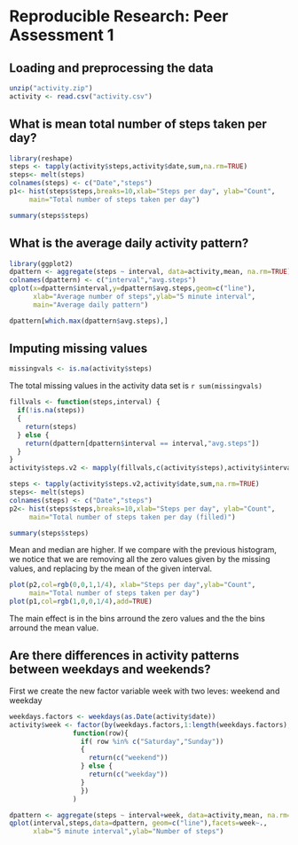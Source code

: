 # Reproducible Research: Peer Assessment 1


## Loading and preprocessing the data

```r
unzip("activity.zip")
activity <- read.csv("activity.csv")
```

## What is mean total number of steps taken per day?

```r
library(reshape)
steps <- tapply(activity$steps,activity$date,sum,na.rm=TRUE)
steps<- melt(steps)
colnames(steps) <- c("Date","steps")
p1<- hist(steps$steps,breaks=10,xlab="Steps per day", ylab="Count",
     main="Total number of steps taken per day")
```

```r
summary(steps$steps)
```

## What is the average daily activity pattern?

```r
library(ggplot2)
dpattern <- aggregate(steps ~ interval, data=activity,mean, na.rm=TRUE)
colnames(dpattern) <- c("interval","avg.steps")
qplot(x=dpattern$interval,y=dpattern$avg.steps,geom=c("line"),
      xlab="Average number of steps",ylab="5 minute interval",
      main="Average daily pattern")
```
```r
dpattern[which.max(dpattern$avg.steps),]
```
## Imputing missing values

```r
missingvals <- is.na(activity$steps)
```
The total missing values in the activity data set is `r sum(missingvals)`

```r
fillvals <- function(steps,interval) {
  if(!is.na(steps))
  {
    return(steps)
  } else {
    return(dpattern[dpattern$interval == interval,"avg.steps"])
  }
}
activity$steps.v2 <- mapply(fillvals,c(activity$steps),activity$interval)
```

```r
steps <- tapply(activity$steps.v2,activity$date,sum,na.rm=TRUE)
steps<- melt(steps)
colnames(steps) <- c("Date","steps")
p2<- hist(steps$steps,breaks=10,xlab="Steps per day", ylab="Count",
     main="Total number of steps taken per day (filled)")
```

```r
summary(steps$steps)
```

Mean and median are higher. If we compare with the previous histogram, we notice that we are removing all the zero values given by the missing values, and replacing by the mean of the given interval.

```r
plot(p2,col=rgb(0,0,1,1/4), xlab="Steps per day",ylab="Count",
     main="Total number of steps taken per day")
plot(p1,col=rgb(1,0,0,1/4),add=TRUE)
```
The main effect is in the bins arround the zero values and the the bins arround the mean value.

## Are there differences in activity patterns between weekdays and weekends?

First we create the new factor variable week with two leves: weekend and weekday

```r
weekdays.factors <- weekdays(as.Date(activity$date))
activity$week <- factor(by(weekdays.factors,1:length(weekdays.factors),
                function(row){
                  if( row %in% c("Saturday","Sunday"))
                  {
                    return(c("weekend"))
                  } else {
                    return(c("weekday"))
                  }
                  })
                )

```

```r
dpattern <- aggregate(steps ~ interval+week, data=activity,mean, na.rm=TRUE)
qplot(interval,steps,data=dpattern, geom=c("line"),facets=week~.,
      xlab="5 minute interval",ylab="Number of steps")
```